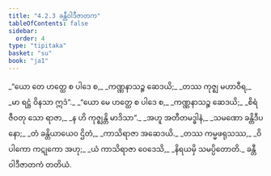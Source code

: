 ```yaml
---
title: "4.2.3 ခန္တီဝါဒီဇာတက"
tableOfContents: false
sidebar:
  order: 4
type: "tipitaka"
basket: "su"
book: "ja1"
---
```



<DynamicBreadcrumb />

<Division number="49" book="ja1">

<Paragraph number="945" type="verses" book="ja1">
_“ယော တေ ဟတ္ထေ စ ပါဒေ စ,_  
_ကဏ္ဏနာသဉ္စ ဆေဒယိ;_  
_တဿ ကုဇ္ဈ မဟာဝီရ,_  
_မာ ရဋ္ဌံ ဝိနသာ ဣဒံ”._  

</Paragraph>

</Division>
<Division number="50" book="ja1">

<Paragraph number="946" type="verses" book="ja1">
_“ယော မေ ဟတ္ထေ စ ပါဒေ စ,_  
_ကဏ္ဏနာသဉ္စ ဆေဒယိ;_  
_စိရံ ဇီဝတု သော ရာဇာ,_  
_န ဟိ ကုဇ္ဈန္တိ မာဒိသာ”._  

</Paragraph>

</Division>
<Division number="51" book="ja1">

<Paragraph number="947" type="verses" book="ja1">
_အဟူ အတီတမဒ္ဓါနံ,_  
_သမဏော ခန္တိဒီပနော;_  
_တံ ခန္တိယာယေဝ ဌိတံ,_  
_ကာသိရာဇာ အဆေဒယိ._  

</Paragraph>

</Division>
<Division number="52" book="ja1">

<Paragraph number="948" type="verses" book="ja1">
_တဿ ကမ္မဖရုသဿ,_  
_ဝိပါကော ကဋုကော အဟု;_  
_ယံ ကာသိရာဇာ ဝေဒေသိ,_  
_နိရယမှိ သမပ္ပိတောတိ._  


</Paragraph>
</Division>

<Paragraph number="949" type="center" book="ja1">
ခန္တီဝါဒီဇာတကံ တတိယံ.
</Paragraph>